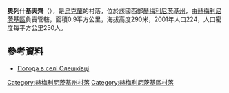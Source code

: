 {{coord|49|20|20|N|26|34|29|E|scale:100000|display=title}}

'''奧列什基夫齊'''（{{lang-uk|Олешківці}}），是[[烏克蘭|烏克蘭]]的村落，位於該國西部[[赫梅利尼茨基州|赫梅利尼茨基州]]，由[[赫梅利尼茨基區|赫梅利尼茨基區]]負責管轄，面積0.9平方公里，海拔高度290米，2001年人口224，人口密度每平方公里250人。

==參考資料==
* [http://weather.in.ua/ua/hmel'nickaja/18896 Погода в селі Олешківці]{{Wayback|url=http://weather.in.ua/ua/hmel%27nickaja/18896 |date=20160305090535 }}

{{DEFAULTSORT:Олешківці}}
[[Category:赫梅利尼茨基州村落|Category:赫梅利尼茨基州村落]]
[[Category:赫梅利尼茨基區村落|Category:赫梅利尼茨基區村落]]


{{Khmelnytskyi-geo-stub}}